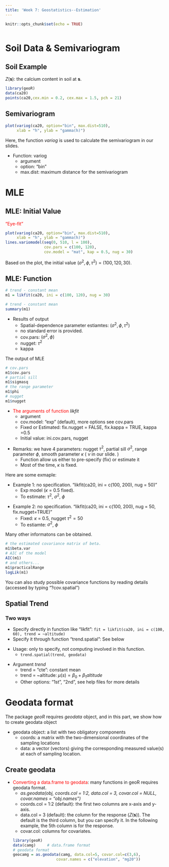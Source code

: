 ```yaml
---
title: 'Week 7: Geostatistics--Estimation'
---
```


<div style="margin-bottom:50px;">
```r
knitr::opts_chunk$set(echo = TRUE)
```

</div>



# Soil Data & Semivariogram


## Soil Example

$Z(\mathbf{s})$: the calcium content in soil at $\mathbf{s}$. 
```r
library(geoR)
data(ca20)
points(ca20,cex.min = 0.2, cex.max = 1.5, pch = 21)
```




## Semivariogram
```r
plot(variog(ca20, option="bin", max.dist=510), 
     xlab = "h", ylab = "gamma(h)")
```

Here, the function *variog* is used to calculate the semivariogram in our slides. 


* Function: variog
  + argument
  + option: "bin"
  + max.dist: maximum distance for the semivariogram
  


# MLE


## MLE: Initial Value

<span style="color: red;">"Eye-fit"</span>

```r
plot(variog(ca20, option="bin", max.dist=510), 
     xlab = "h", ylab = "gamma(h)")
lines.variomodel(seq(0, 510, l = 100), 
                 cov.pars = c(100, 120),           
                 cov.model = "mat", kap = 0.5, nug = 30)
```

Based on the plot, the initial value $(\sigma^2, \phi, \tau^2) = (100, 120, 30)$.


## MLE: Function
```r
# trend - constant mean
m1 = likfit(ca20, ini = c(100, 120), nug = 30)
```

```r
# trend - constant mean
summary(m1)
```

* Results of output
  + Spatial-dependence parameter estiamtes: $(\sigma^2, \phi, \tau^2)$ 
  + no standard error is provided.
  + cov.pars: $(\sigma^2, \phi)$ 
  + nugget: $\tau^2$
  + kappa


The output of MLE
```r
# cov.pars
m1$cov.pars
# partial sill 
m1$sigmasq
# the range parameter
m1$phi
# nugget
m1$nugget
```


* <span style="color: red;">The arguments of function</span> *likfit*
  + argument
  + cov.model: "exp" (default), more options see cov.pars
  + Fixed or Estimated: fix.nugget = FALSE, fix.kappa = TRUE, kappa =0.5
  + Initial value: ini.cov.pars, nugget 

\vspace{5pt}

* Remarks: we have 4 parameters: nugget $\tau^2$, partial sill $\sigma^2$, range parameter $\phi$, smooth parameter $\kappa$ ( $\nu$ in our slide. )
  + Function allow us either to pre-specify (fix) or estimate it
  + Most of the time, $\kappa$ is fixed.
  
  
Here are some exmaple: 

* Example 1: no specification.  "likfit(ca20, ini = c(100, 200), nug = 50)"
  + Exp model ($\kappa$ = 0.5 fixed). 
  + To estimate: $\tau^2$, $\sigma^2$, $\phi$
  
\vspace{5pt}

* Example 2: no specification.  "likfit(ca20, ini = c(100, 200), nug = 50, fix.nugget=TRUE)"
  + Fixed: $\kappa$ = 0.5, nugget $\tau^2 = 50$
  + To estiamte: $\sigma^2$, $\phi$


Many other informatons can be obtained. 
```r
# the estimated covariance matrix of beta. 
m1$beta.var
# AIC of the model
AIC(m1)
# and others...
m1$practicalRange
logLik(m1)
```
You can also study possible covariance functions by reading details (accessed by typing "?cov.spatial")
  
## Spatial Trend

### Two ways
  + Specify directly in function like "likfit": `fit = likfit(ca20, ini = c(100, 60), trend = ~altitude)`
  + Specify it through function "trend.spatial": See below

\vspace{5pt}

* Usage: only to specify, not computing involved in this function.
  + `trend.spatial(trend, geodata)`

\vspace{5pt}

* Argument *trend*
  + trend = "cte": constant mean
  + trend = ~altitude: $\mu(s)=\beta_0+\beta_1 altitude$
  + Other options: "1st", "2nd", see help files for more details





# Geodata format

The package *geoR* requires *geodata* object, and in this part, we show how to create geodata object

* geodata object: a list with two obligatory components
  + coords: a matrix with the two-dimensional coordinates of the sampling locations
  + data: a vector (vectors) giving the corresponding measured value(s) at each of sampling location. 
  

## Create geodata

* <span style="color: red;">Converting a data.frame to geodata</span>: many functions in geoR requires geodata format.
  + *as.geodata(obj, coords.col = 1:2, data.col = 3, covar.col = NULL, covar.names = "obj.names")*
  + coords.col = 1:2 (default): the first two columns are x-axis and y-axis. 
  + data.col = 3 (default): the column for the response ($Z(\mathbf{s})$). The default is the third column, but you can specify it. In the following example, the 5th column is for the response. 
  + covar.col: columns for covariates. 
```r
library(geoR)
data(camg)     # data.frame format
# geodata format
geocamg = as.geodata(camg, data.col=5, covar.col=c(3,6), 
                     covar.names = c("elevation", "mg20"))    
```
